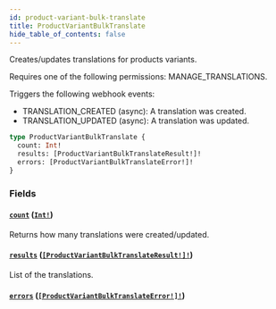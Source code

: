```yaml
---
id: product-variant-bulk-translate
title: ProductVariantBulkTranslate
hide_table_of_contents: false
---
```


Creates/updates translations for products variants.

Requires one of the following permissions: MANAGE_TRANSLATIONS.

Triggers the following webhook events:

- TRANSLATION_CREATED (async): A translation was created.
- TRANSLATION_UPDATED (async): A translation was updated.

```graphql
type ProductVariantBulkTranslate {
  count: Int!
  results: [ProductVariantBulkTranslateResult!]!
  errors: [ProductVariantBulkTranslateError!]!
}
```

### Fields

#### [`count`](#) ([`Int!`](../../../developer/api-reference/scalars/int))

Returns how many translations were created/updated.

#### [`results`](#) ([`[ProductVariantBulkTranslateResult!]!`](../../../developer/api-reference/objects/product-variant-bulk-translate-result))

List of the translations.

#### [`errors`](#) ([`[ProductVariantBulkTranslateError!]!`](../../../developer/api-reference/objects/product-variant-bulk-translate-error))
